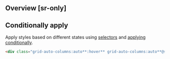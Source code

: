 ## Overview [sr-only]
<Overview/>

## Conditionally apply
Apply styles based on different states using [selectors](/guide/state-selectors) and [applying conditionally](/guide/applying-conditionally).
```html
<div class="grid-auto-columns:auto**:hover** grid-auto-columns:auto**@sm** grid-auto-columns:auto**@dark** grid-auto-columns:auto**@print**">…</div>
```

